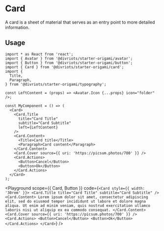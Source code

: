 

# Card

A card is a sheet of material that serves as an entry point to more detailed information.

## Usage

```tsx
import * as React from 'react';
import { Avatar } from '@divriots/starter-origami/avatar';
import { Button } from '@divriots/starter-origami/button';
import { Card } from '@divriots/starter-origami/card';
import {
  Title,
  Paragraph,
} from '@divriots/starter-origami/typography';

const LeftContent = (props) => <Avatar.Icon {...props} icon="folder" />;

const MyComponent = () => (
  <Card>
    <Card.Title
      title="Card Title"
      subtitle="Card Subtitle"
      left={LeftContent}
    />
    <Card.Content>
      <Title>Card title</Title>
      <Paragraph>Card content</Paragraph>
    </Card.Content>
    <Card.Cover source={{ uri: 'https://picsum.photos/700' }} />
    <Card.Actions>
      <Button>Cancel</Button>
      <Button>Ok</Button>
    </Card.Actions>
  </Card>
);
```

<Playground
  scope={{ Card, Button }}
  code={`
<Card style={{ width: '30rem' }}>
  <Card.Title title="Card Title" subtitle="Card Subtitle" />
  <Card.Content>
    Lorem ipsum dolor sit amet, consectetur adipiscing elit, sed do eiusmod tempor incididunt ut labore et dolore magna aliqua. Ut enim ad minim veniam, quis nostrud exercitation ullamco laboris nisi ut aliquip ex ea commodo consequat.
  </Card.Content>
  <Card.Cover source={{ uri: 'https://picsum.photos/700' }} />
  <Card.Actions>
    <Button>Cancel</Button>
    <Button>Ok</Button>
  </Card.Actions>
</Card>
`}
/>
